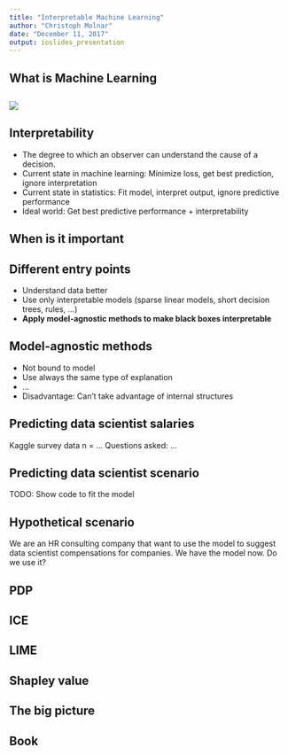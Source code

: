```yaml
---
title: "Interpretable Machine Learning"
author: "Christoph Molnar"
date: "December 11, 2017"
output: ioslides_presentation
---
```



## What is Machine Learning

##
![](images/machine-learning-xkcd.png)

## Interpretability
- The degree to which an observer can understand the cause of a decision.
- Current state in machine learning: Minimize loss, get best prediction, ignore interpretation
- Current state in statistics: Fit model, interpret output, ignore predictive performance
- Ideal world: Get best predictive performance + interpretability

## When is it important


## Different entry points
- Understand data better
- Use only interpretable models (sparse linear models, short decision trees, rules, ...)
- **Apply model-agnostic methods to make black boxes interpretable**

## Model-agnostic methods
- Not bound to model
- Use always the same type of explanation
- ...
- Disadvantage: Can't take advantage of internal structures

## Predicting data scientist salaries
Kaggle survey data
n  = ...
Questions asked: ...

## Predicting data scientist scenario
TODO: Show code to fit the model

## Hypothetical scenario
We are an HR consulting company that want to use the model to suggest data scientist compensations for companies. 
We have the model now. 
Do we use it?

## PDP

## ICE

## LIME

## Shapley value

## The big picture

## Book
